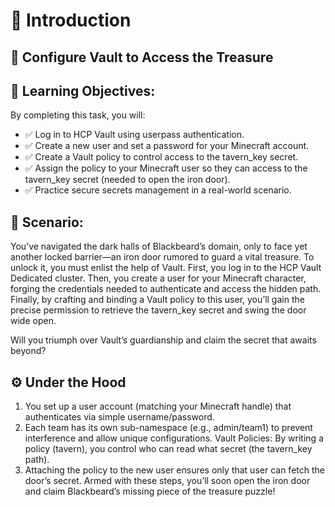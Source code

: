 # 📜 Introduction

## 🔐 Configure Vault to Access the Treasure

## 🎯 Learning Objectives:
By completing this task, you will:

* ✅ Log in to HCP Vault using userpass authentication.
* ✅ Create a new user and set a password for your Minecraft account.
* ✅ Create a Vault policy to control access to the tavern_key secret.
* ✅ Assign the policy to your Minecraft user so they can access to the tavern_key secret (needed to open the iron door).
* ✅ Practice secure secrets management in a real-world scenario.


## 📖 Scenario:

You’ve navigated the dark halls of Blackbeard’s domain, only to face yet another locked barrier—an iron door rumored to guard a vital treasure. To unlock it, you must enlist the help of Vault. First, you log in to the HCP Vault Dedicated cluster. Then, you create a user for your Minecraft character, forging the credentials needed to authenticate and access the hidden path. Finally, by crafting and binding a Vault policy to this user, you’ll gain the precise permission to retrieve the tavern_key secret and swing the door wide open.

Will you triumph over Vault’s guardianship and claim the secret that awaits beyond?

## ⚙️ Under the Hood

1. You set up a user account (matching your Minecraft handle) that authenticates via simple username/password.
2. Each team has its own sub-namespace (e.g., admin/team1) to prevent interference and allow unique configurations.
Vault Policies: By writing a policy (tavern), you control who can read what secret (the tavern_key path).
3. Attaching the policy to the new user ensures only that user can fetch the door’s secret.
Armed with these steps, you’ll soon open the iron door and claim Blackbeard’s missing piece of the treasure puzzle!